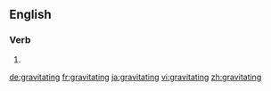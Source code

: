 ==English==

===Verb===
{{head|en}}

# {{present participle of|gravitate|lang=en}}

[[de:gravitating]]
[[fr:gravitating]]
[[ja:gravitating]]
[[vi:gravitating]]
[[zh:gravitating]]